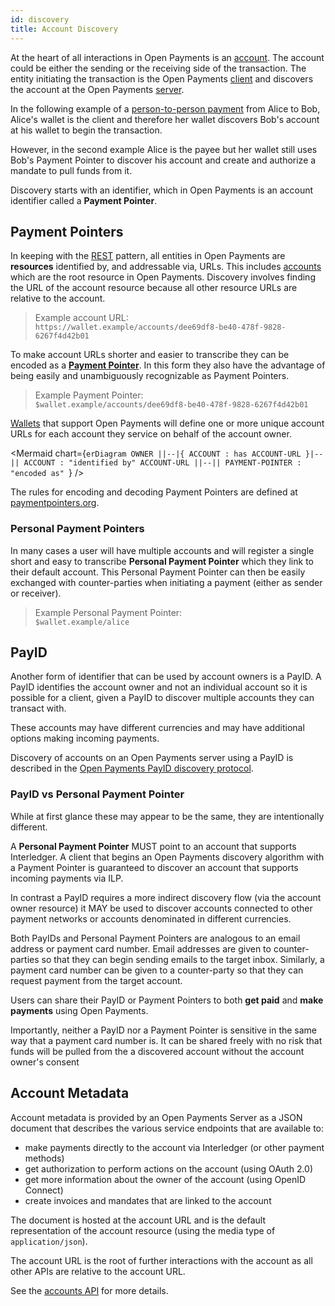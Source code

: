 ```yaml
---
id: discovery
title: Account Discovery
---
```



At the heart of all interactions in Open Payments is an [account](./accounts).
The account could be either the sending or the receiving side of the
transaction. The entity initiating the transaction is the Open Payments
[client](./terminology#client) and discovers the account at the Open Payments
[server](./terminology#server).

In the following example of a [person-to-person payment](./p2p) from Alice to
Bob, Alice's wallet is the client and therefore her wallet discovers Bob's
account at his wallet to begin the transaction.

<PersonToPerson />

However, in the second example Alice is the payee but her wallet still uses
Bob's Payment Pointer to discover his account and create and authorize a mandate
to pull funds from it.

<RequestToPay />

Discovery starts with an identifier, which in Open Payments is an account
identifier called a **Payment Pointer**.

## Payment Pointers

In keeping with the [REST](https://tools.ietf.org/html/rfc7231#section-2)
pattern, all entities in Open Payments are **resources** identified by, and
addressable via, URLs. This includes [accounts](./accounts) which are the root
resource in Open Payments. Discovery involves finding the URL of the account
resource because all other resource URLs are relative to the account.

> Example account URL:  
> `https://wallet.example/accounts/dee69df8-be40-478f-9828-6267f4d42b01`

To make account URLs shorter and easier to transcribe they can be encoded as a
**[Payment Pointer](https://paymentpointers.org)**. In this form they also have
the advantage of being easily and unambiguously recognizable as Payment
Pointers.

> Example Payment Pointer:  
> `$wallet.example/accounts/dee69df8-be40-478f-9828-6267f4d42b01`

[Wallets](./terminology#wallet) that support Open Payments will define one or
more unique account URLs for each account they service on behalf of the account
owner.

<Mermaid
  chart={`erDiagram
  OWNER ||--|{ ACCOUNT : has
  ACCOUNT-URL }|--|| ACCOUNT : "identified by"
  ACCOUNT-URL ||--|| PAYMENT-POINTER : "encoded as"
`}
/>

The rules for encoding and decoding Payment Pointers are defined at
[paymentpointers.org](https://paymentpointers.org).

### Personal Payment Pointers

In many cases a user will have multiple accounts and will register a single
short and easy to transcribe **Personal Payment Pointer** which they link to
their default account. This Personal Payment Pointer can then be easily
exchanged with counter-parties when initiating a payment (either as sender or
receiver).

> Example Personal Payment Pointer:  
> `$wallet.example/alice`

## PayID

Another form of identifier that can be used by account owners is a PayID. A
PayID identifies the account owner and not an individual account so it is
possible for a client, given a PayID to discover multiple accounts they can
transact with.

These accounts may have different currencies and may have additional options
making incoming payments.

Discovery of accounts on an Open Payments server using a PayID is described in
the [Open Payments PayID discovery protocol](./payid).

### PayID vs Personal Payment Pointer

While at first glance these may appear to be the same, they are intentionally
different.

A **Personal Payment Pointer** MUST point to an account that supports
Interledger. A client that begins an Open Payments discovery algorithm with a
Payment Pointer is guaranteed to discover an account that supports incoming
payments via ILP.

In contrast a PayID requires a more indirect discovery flow (via the account
owner resource) it MAY be used to discover accounts connected to other payment
networks or accounts denominated in different currencies.

Both PayIDs and Personal Payment Pointers are analogous to an email address or
payment card number. Email addresses are given to counter-parties so that they
can begin sending emails to the target inbox. Similarly, a payment card number
can be given to a counter-party so that they can request payment from the target
account.

Users can share their PayID or Payment Pointers to both **get paid** and **make
payments** using Open Payments.

Importantly, neither a PayID nor a Payment Pointer is sensitive in the same way
that a payment card number is. It can be shared freely with no risk that funds
will be pulled from the a discovered account without the account owner's consent

## Account Metadata

Account metadata is provided by an Open Payments Server as a JSON document that
describes the various service endpoints that are available to:

- make payments directly to the account via Interledger (or other payment
  methods)
- get authorization to perform actions on the account (using OAuth 2.0)
- get more information about the owner of the account (using OpenID Connect)
- create invoices and mandates that are linked to the account

The document is hosted at the account URL and is the default representation of
the account resource (using the media type of `application/json`).

The account URL is the root of further interactions with the account as all
other APIs are relative to the account URL.

See the [accounts API](./accounts) for more details.
